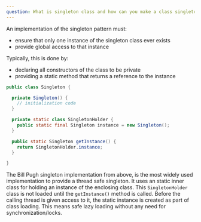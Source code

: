 ```yaml
---
question: What is singleton class and how can you make a class singleton?
---
```


An implementation of the singleton pattern must:

- ensure that only one instance of the singleton class ever exists
- provide global access to that instance

Typically, this is done by:

- declaring all constructors of the class to be private
- providing a static method that returns a reference to the instance

```java
public class Singleton {

  private Singleton() {
    // initialization code
  }

  private static class SingletonHolder {
    public static final Singleton instance = new Singleton();
  }

  public static Singleton getInstance() {
    return SingletonHolder.instance;
  }

}
```

The Bill Pugh singleton implementation from above, is the most widely used
implementation to provide a thread safe singleton. It uses an static inner class
for holding an instance of the enclosing class. This `SingletonHolder` class is
not loaded until the `getInstance()` method is called. Before the calling thread
is given access to it, the static instance is created as part of class loading.
This means safe lazy loading without any need for synchronization/locks.
